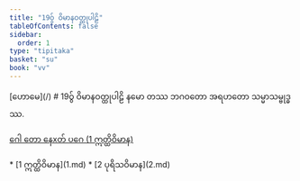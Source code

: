 ```yaml
---
title: "19ဝွ် ဝိမာနဝတ္ထုပါဠိ"
tableOfContents: false
sidebar:
  order: 1
type: "tipitaka"
basket: "su"
book: "vv"
---
```



<Paragraph type="center" book="vv">
[ဟောမေ](/)
</Paragraph>

<Paragraph type="center" book="vv">
# 19ဝွ် ဝိမာနဝတ္ထုပါဠိ
</Paragraph>

<Paragraph number="1" type="center" book="vv">
နမော တဿ ဘဂဝတော အရဟတော သမ္မာသမ္ဗုဒ္ဓဿ.

[ဂေါ တော နေxတ် ပဂေ (1 ဣတ္ထိဝိမာန)](1.md)



</Paragraph>

<TableOfContents book="vv" section="19">
* [1 ဣတ္ထိဝိမာန](1.md)
* [2 ပုရိသဝိမာန](2.md)
</TableOfContents>